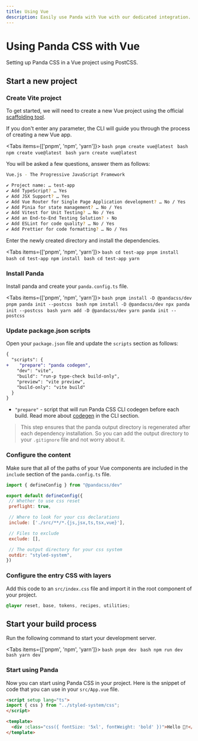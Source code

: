 ```yaml
---
title: Using Vue
description: Easily use Panda with Vue with our dedicated integration.
---
```


# Using Panda CSS with Vue

Setting up Panda CSS in a Vue project using PostCSS.

## Start a new project

<Steps>

### Create Vite project

To get started, we will need to create a new Vue project using the official [scaffolding tool](https://github.com/vuejs/create-vue).

If you don't enter any parameter, the CLI will guide you through the process of creating a new Vue app.

<Tabs items={['pnpm', 'npm', 'yarn']}>
  <Tab>
    ```bash
    pnpm create vue@latest
    ```
  </Tab>
  <Tab>
    ```bash
    npm create vue@latest
    ```
  </Tab>
  <Tab>
    ```bash
    yarn create vue@latest
    ```
  </Tab>
</Tabs>

You will be asked a few questions, answer them as follows:

```bash
Vue.js - The Progressive JavaScript Framework

✔ Project name: … test-app
✔ Add TypeScript? … Yes
✔ Add JSX Support? … Yes
✔ Add Vue Router for Single Page Application development? … No / Yes
✔ Add Pinia for state management? … No / Yes
✔ Add Vitest for Unit Testing? … No / Yes
✔ Add an End-to-End Testing Solution? › No
✔ Add ESLint for code quality? … No / Yes
✔ Add Prettier for code formatting? … No / Yes
```

Enter the newly created directory and install the dependencies.

<Tabs items={['pnpm', 'npm', 'yarn']}>
  <Tab>
    ```bash
    cd test-app
    pnpm install
    ```
  </Tab>
  <Tab>
    ```bash
    cd test-app
    npm install
    ```
  </Tab>
  <Tab>
    ```bash
    cd test-app
    yarn
    ```
  </Tab>
</Tabs>

### Install Panda

Install panda and create your `panda.config.ts` file.

<Tabs items={['pnpm', 'npm', 'yarn']}>
  <Tab>
    ```bash
    pnpm install -D @pandacss/dev
    pnpm panda init --postcss
    ```
  </Tab>
  <Tab>
    ```bash
    npm install -D @pandacss/dev
    npx panda init --postcss
    ```
  </Tab>
  <Tab>
    ```bash
    yarn add -D @pandacss/dev
    yarn panda init --postcss
    ```
  </Tab>
</Tabs>

### Update package.json scripts

Open your `package.json` file and update the `scripts` section as follows:

```diff {3} filename="package.json"
{
  "scripts": {
+    "prepare": "panda codegen",
    "dev": "vite",
    "build": "run-p type-check build-only",
    "preview": "vite preview",
    "build-only": "vite build"
  }
}
```
- `"prepare"` - script that will run Panda CSS CLI codegen before each build. Read more about [codegen](/docs/references/cli#panda-codegen) in the CLI section.

> This step ensures that the panda output directory is regenerated after each dependency installation. So you can add the output directory to your `.gitignore` file and not worry about it.

### Configure the content

Make sure that all of the paths of your Vue components are included in the `include` section of the `panda.config.ts` file.

```js {8, 17} filename="panda.config.ts"
import { defineConfig } from "@pandacss/dev"

export default defineConfig({
 // Whether to use css reset
 preflight: true,

 // Where to look for your css declarations
 include: ['./src/**/*.{js,jsx,ts,tsx,vue}'],

 // Files to exclude
 exclude: [],

 // The output directory for your css system
 outdir: "styled-system",
})
```

### Configure the entry CSS with layers

Add this code to an `src/index.css` file and import it in the root component of your project.

```css filename="src/index.css"
@layer reset, base, tokens, recipes, utilities;
```

## Start your build process

Run the following command to start your development server.

<Tabs items={['pnpm', 'npm', 'yarn']}>
  <Tab>
    ```bash
    pnpm dev
    ```
  </Tab>
  <Tab>
    ```bash
    npm run dev
    ```
  </Tab>
  <Tab>
    ```bash
    yarn dev
    ```
  </Tab>
</Tabs>

### Start using Panda

Now you can start using Panda CSS in your project.
Here is the snippet of code that you can use in your `src/App.vue` file.

```md filename="src/App.vue"
<script setup lang="ts">
import { css } from "../styled-system/css";
</script>

<template>
  <div :class="css({ fontSize: '5xl', fontWeight: 'bold' })">Hello 🐼!</div>
</template>
```

</Steps>
